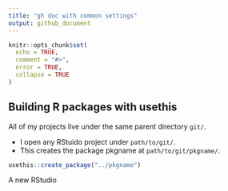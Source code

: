 ```yaml
---
title: "gh doc with common settings"
output: github_document
---
```


```r
knitr::opts_chunk$set(
  echo = TRUE,
  comment = "#>",
  error = TRUE,
  collapse = TRUE
)
```

## Building R packages with usethis

All of my projects live under the same parent directory `git/`. 

* I open any RStuido project under `path/to/git/`.
* This creates the package pkgname at `path/to/git/pkgname/`.

```r
usethis::create_package("../pkgname")
```

A new RStudio
